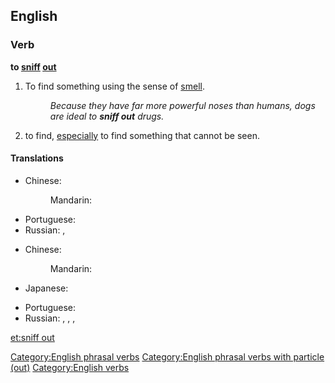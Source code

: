 ==English==

===Verb===
'''to [[sniff]] [[out]]'''

# To find something using the sense of [[smell]].
#: ''Because they have far more powerful noses than humans, dogs are ideal to '''sniff out''' drugs.''
# {{idiomatic}} to find, [[especially]] to find something that cannot be seen.

====Translations====
{{trans-top|find something using smell}}
* Chinese:
*: Mandarin: {{t|zh|嗅出|tr=xiùchū|sc=Hani}}
{{trans-mid}}
* Portuguese: {{t-|pt|farejar}}
* Russian: {{t|ru|вынюхивать|tr=vynjúxivat'|sc=Cyrl}}, {{t|ru|вынюхать|tr=výnjuxat'|sc=Cyrl}}
{{trans-bottom}}

{{trans-top|find}}
* Chinese:
*: Mandarin: {{t|zh|找出|tr=zhǎochū|sc=Hani}}
* Japanese: {{t|ja|嗅ぎ付ける|tr=かぎつける, kagitsukeru|sc=Jpan}}
{{trans-mid}}
* Portuguese: {{t-|pt|farejar}}
* Russian: {{t|ru|вынюхивать|tr=vynjúxivat'|sc=Cyrl}}, {{t|ru|вынюхать|tr=výnjuxat'|sc=Cyrl}}, {{t|ru|разнюхивать|tr=raznjúxivat'|sc=Cyrl}}, {{t|ru|разнюхать|tr=raznjúxat'|sc=Cyrl}}
{{trans-bottom}}

[[Category:English phrasal verbs]]
[[Category:English phrasal verbs with particle (out)]]
[[Category:English verbs]]

[[et:sniff out]]